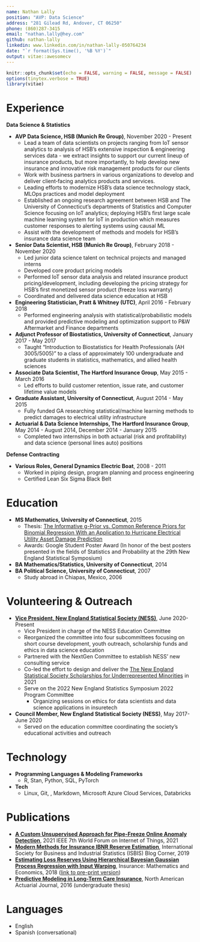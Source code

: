 ```yaml
---
name: Nathan Lally
position: "AVP: Data Science"
address: "281 Gilead Rd, Andover, CT 06250"
phone: (860)287-3415
email: "nathan.lally@hey.com"
github: nathan-lally
linkedin: www.linkedin.com/in/nathan-lally-050764234
date: "`r format(Sys.time(), '%B %Y')`"
output: vitae::awesomecv
---
```


```r
knitr::opts_chunk$set(echo = FALSE, warning = FALSE, message = FALSE)
options(tinytex.verbose = TRUE)
library(vitae)
```


# Experience

__Data Science & Statistics__

 * __AVP Data Science, HSB (Munich Re Group)__, November 2020 - Present
    * Lead a team of data scientists on projects ranging from IoT sensor analytics to analysis of HSB's extensive inspection & engineering services data - we extract insights to support our current lineup of insurance products, but more importantly, to help develop new insurance and innovative risk management products for our clients
    * Work with business partners in various organizations to develop and deliver client‑facing analytics products and services.
    * Leading efforts to modernize HSB’s data science technology stack, MLOps practices and model deployment
    * Established an ongoing research agreement between HSB and The University of Connecticut’s departments of Statistics and Computer Science focusing on IoT analytics; deploying HSB’s first large scale machine learning system for IoT in production which measures customer responses to alerting systems using causal ML
    * Assist with the development of methods and models for HSB's insurance data science team
 * __Senior Data Scientist, HSB (Munich Re Group)__, February 2018 - November 2020
    * Led junior data science talent on technical projects and managed interns
    * Developed core product pricing models
    * Performed IoT sensor data analysis and related insurance product pricing/development, including developing the pricing strategy for HSB's first monetized sensor product (freeze loss warranty)
    * Coordinated and delivered data science education at HSB
 * __Engineering Statistician, Pratt & Whitney (UTC)__, April 2016 - February 2018
     * Performed engineering analysis with statistical/probabilistic models and provided predictive modeling and optimization support to P&W Aftermarket and Finance departments
 * __Adjunct Professor of Biostatistics, University of Connecticut__, January 2017 - May 2017
     * Taught "Introduction to Biostatistics for Health Professionals (AH 3005/5005)" to a class of approximately 100 undergraduate and graduate students in statistics, mathematics, and allied health sciences
 * __Associate Data Scientist, The Hartford Insurance Group__, May 2015 - March 2016
     * Led efforts to build customer retention, issue rate, and customer lifetime value models
 * __Graduate Assistant, University of Connecticut__, August 2014 - May 2015
     * Fully funded GA researching statistical/machine learning methods to predict damages to electrical utility infrastructure
 * __Actuarial & Data Science Internships, The Hartford Insurance Group__, May 2014 - August 2014, December 2014 - January 2015
     * Completed two internships in both actuarial (risk and profitability) and data science (personal lines auto) positions
     
__Defense Contracting__

 * __Various Roles, General Dynamics Electric Boat__, 2008 - 2011
     * Worked in piping design, program planning and process engineering
     * Certified Lean Six Sigma Black Belt
     
# Education

 * __MS Mathematics, University of Connecticut__, 2015
     * Thesis: [The Informative g-Prior vs. Common Reference Priors for Binomial Regression With an Application to Hurricane Electrical Utility Asset Damage Prediction](https://opencommons.uconn.edu/gs_theses/813/)
     * Awards: Google Student Poster Award (In honor of the best posters presented in the fields of Statistics and Probability at the 29th New England Statistical Symposium)
 * __BA Mathematics/Statistics, University of Connecticut__, 2014
 * __BA Political Science, University of Connecticut__, 2007
    * Study abroad in Chiapas, Mexico, 2006
     
# Volunteering & Outreach

 * __[Vice President, New England Statistical Society (NESS)](https://nestat.org/about/structure/)__, June 2020-Present
     * Vice President in charge of the NESS Education Committee
     * Reorganized the committee into four subcommittees focusing on short course development, youth outreach, scholarship funds and ethics in data science education
     * Partnered with the NextGen Committee to establish NESS' new consulting service
     * Co-led the effort to design and deliver the [The New England Statistical Society Scholarships for Underrepresented Minorities ](https://nextgenscholarship.nestat.org/) in 2021
     * Serve on the 2022 New England Statistics Symposium 2022 Program Committee
        * Organizing sessions on ethics for data scientists and data science applications in insuretech
 * __Council Member, New England Statistical Society (NESS)__, May 2017-June 2020
     * Served on the education committee coordinating the society’s educational activities and outreach

# Technology

 * __Programming Languages \& Modeling Frameworks__
    * R, Stan, Python, SQL, PyTorch
 * __Tech__
    * Linux, Git, \LaTeX, Markdown, Microsoft Azure Cloud Services, Databricks

# Publications
  * __[A Custom Unsupervised Approach for Pipe-Freeze Online Anomaly Detection](https://ieeexplore.ieee.org/document/9595720)__,  2021 IEEE 7th World Forum on Internet of Things, 2021
  * __[Modern Methods for Insurance IBNR Reserve Estimation](https://blogisbis.wordpress.com/2019/06/26/modern-methods-for-insurance-ibnr-reserve-estimation/)__, International Society for Business and Industrial Statistics (ISBIS) Blog Corner, 2019
  * __[Estimating Loss Reserves Using Hierarchical Bayesian Gaussian Process Regression with Input Warping](https://www.sciencedirect.com/science/article/pii/S0167668717304523)__, Insurance: Mathematics and Economics, 2018 ([link to pre-print version](https://hartman.byu.edu/files/LallyHartman_GPReserving.pdf))
  * __[Predictive Modeling in Long-Term Care Insurance](https://www.tandfonline.com/eprint/7W2dZajRvYGmTIk4t5bT/full)__, North American Actuarial Journal, 2016 (undergraduate thesis)
  
# Languages

  * English
  * Spanish (conversational)